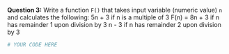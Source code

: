 **Question 3:** Write a function `F()` that takes input variable (numeric value) `n` and calculates the following:
        5n + 3 if n is a multiple of 3
F(n) =  8n + 3 if n has remainder 1 upon division by 3
        n - 3 if n has remainder 2 upon division by 3
```r
# YOUR CODE HERE
```
